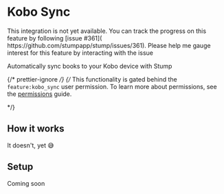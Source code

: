 
# Kobo Sync

<Callout emoji="🏗️">
	This integration is not yet available. You can track the progress on this feature by following
	[issue #361]( https://github.com/stumpapp/stump/issues/361). Please help me gauge interest for
	this feature by interacting with the issue
</Callout>

Automatically sync books to your Kobo device with Stump

{/* prettier-ignore */}
{/* <Callout emoji="🔐">
This functionality is gated behind the `feature:kobo_sync` user permission. To learn more about
permissions, see the [permissions](/guides/access-control/permissions) guide.

</Callout> */}

## How it works

It doesn't, yet 😅

## Setup

Coming soon
